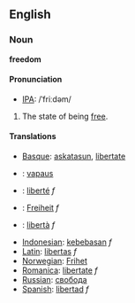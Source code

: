 == English ==
<!-- this seems to be for "free"
=== Etymology ===
From Old-English [[freo]], from Proto-Germanic *''frijaz'', which derives from Proto Indo-European *''prijos-'' ''dear, beloved''.
-->

=== Noun ===
'''freedom'''

====Pronunciation====
*[[IPA]]: /ˈfriːdəm/

# The state of being [[free]].

==== Translations ====
*[[Basque]]: [[askatasun]], [[libertate]]
*{{fi}}: [[vapaus]]
*{{fr}}: [[liberté]] ''f''
*{{de}}: [[Freiheit]] ''f''
*{{it}}: [[libertà]] ''f''
*[[Indonesian]]: [[kebebasan]] ''f''
*[[Latin]]: [[libertas]] ''f''
*[[Norwegian]]: [[Frihet]]
*[[Romanica]]: [[libertate]] ''f''
*[[Russian]]: [[свобода]]
*[[Spanish]]: [[libertad]] ''f''